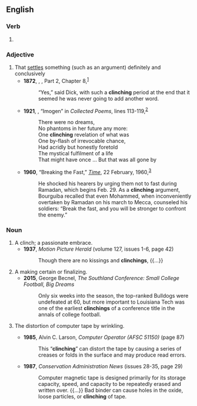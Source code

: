 ==English==

===Verb===
{{head|en|verb form}}

# {{present participle of|en|clinch|nocat=1}}

===Adjective===
{{en-adj|-}}

# That [[settle]]s something (such as an argument) definitely and conclusively
#* '''1872''', {{w|Thomas Hardy}}, ''{{w|Under the Greenwood Tree}}'', Part 2, Chapter 8,<sup>[http://www.gutenberg.org/files/2662/2662-h/2662-h.htm]</sup>
#*: “Yes,” said Dick, with such a '''clinching''' period at the end that it seemed he was never going to add another word.
#* '''1921''', {{w|Edwin Arlington Robinson}}, “Imogen” in ''Collected Poems'', lines 113-119,<sup>[http://www.bartleby.com/233/304.html]</sup>
#*: There were no dreams,
#*: No phantoms in her future any more:
#*: One '''clinching''' revelation of what was
#*: One by-flash of irrevocable chance,
#*: Had acridly but honestly foretold
#*: The mystical fulfilment of a life
#*: That might have once … But that was all gone by
#* '''1960''', “Breaking the Fast,” ''[[w:Time (magazine)|Time]]'', 22 February, 1960,<sup>[https://web.archive.org/web/20130721165233/http://www.time.com/time/magazine/article/0,9171,939596,00.html]</sup>
#*: He shocked his hearers by urging them not to fast during Ramadan, which begins Feb. 29. As a '''clinching''' argument, Bourguiba recalled that even Mohammed, when inconveniently overtaken by Ramadan on his march to Mecca, counseled his soldiers: “Break the fast, and you will be stronger to confront the enemy.”

===Noun===
{{en-noun|~}}

# A clinch; a passionate embrace.
#* '''1937''', ''Motion Picture Herald'' (volume 127, issues 1-6, page 42)
#*: Though there are no kissings and '''clinchings''', {{...}}
# A making certain or finalizing.
#* '''2015''', George Becnel, ''The Southland Conference: Small College Football, Big Dreams''
#*: Only six weeks into the season, the top-ranked Bulldogs were undefeated at 60, but more important to Louisiana Tech was one of the earliest '''clinchings''' of a conference title in the annals of college football.
# {{lb|en|computing|historical}} The distortion of computer tape by wrinkling.
#* '''1985''', Alvin C. Larson, ''Computer Operator (AFSC 51150)'' (page 87)
#*: This “'''clinching'''” can distort the tape by causing a series of creases or folds in the surface and may produce read errors.
#* '''1987''', ''Conservation Administration News'' (issues 28-35, page 29)
#*: Computer magnetic tape is designed primarily for its storage capacity, speed, and capacity to be repeatedly erased and written over. {{...}} Bad binder can cause holes in the oxide, loose particles, or '''clinching''' of tape.